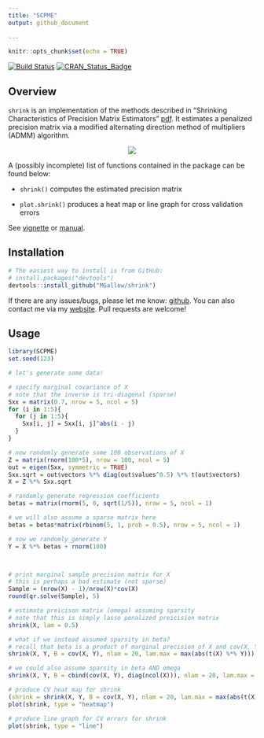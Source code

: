 ```yaml
---
title: "SCPME"
output: github_document
  
---
```


```r
knitr::opts_chunk$set(echo = TRUE)
```

[![Build Status](https://travis-ci.org/MGallow/shrink.svg?branch=master)](https://travis-ci.org/MGallow/SCPME)
[![CRAN_Status_Badge](http://www.r-pkg.org/badges/version/SCPME)](https://cran.r-project.org/package=SCPME)

## Overview

`shrink` is an implementation of the methods described in "Shrinking Characteristics of Precision Matrix Estimators" [pdf](https://doi.org/10.1093/biomet/asy023). It estimates a penalized precision matrix via a modified alternating direction method of multipliers (ADMM) algorithm.

<p align="center">
  <img src = "https://github.com/MGallow/SCPME/raw/master/vignettes/images/gif.gif"/>
</p>

A (possibly incomplete) list of functions contained in the package can be found below:

* `shrink()` computes the estimated precision matrix

* `plot.shrink()` produces a heat map or line graph for cross validation errors

See [vignette](https://mgallow.github.io/SCPME/) or [manual](https://github.com/MGallow/ADMMsigma/blob/master/SCPME.pdf).

## Installation

```r
# The easiest way to install is from GitHub:
# install.packages("devtools")
devtools::install_github("MGallow/shrink")
```

If there are any issues/bugs, please let me know: [github](https://github.com/MGallow/SCPME/issues). You can also contact me via my [website](https://mgallow.github.io/). Pull requests are welcome!

## Usage

```r
library(SCPME)
set.seed(123)

# let's generate some data!

# specify marginal covariance of X
# note that the inverse is tri-diagonal (sparse)
Sxx = matrix(0.7, nrow = 5, ncol = 5)
for (i in 1:5){
  for (j in 1:5){
    Sxx[i, j] = Sxx[i, j]^abs(i - j)
  }
}

# now randomly generate some 100 observations of X
Z = matrix(rnorm(100*5), nrow = 100, ncol = 5)
out = eigen(Sxx, symmetric = TRUE)
Sxx.sqrt = out$vectors %*% diag(out$values^0.5) %*% t(out$vectors)
X = Z %*% Sxx.sqrt

# randomly generate regression coefficients
betas = matrix(rnorm(5, 0, sqrt(1/5)), nrow = 5, ncol = 1)

# we will also assume a sparse matrix here
betas = betas*matrix(rbinom(5, 1, prob = 0.5), nrow = 5, ncol = 1)

# now we randomly generate Y
Y = X %*% betas + rnorm(100)



# print marginal sample precision matrix for X
# this is perhaps a bad estimate (not sparse)
Sample = (nrow(X) - 1)/nrow(X)*cov(X)
round(qr.solve(Sample), 5)

# estimate preicison matrix (omega) assuming sparsity
# note that this is simply lasso penalized preicision matrix
shrink(X, lam = 0.5)

# what if we instead assumed sparsity in beta?
# recall that beta is a product of marginal precision of X and cov(X, Y)
shrink(X, Y, B = cov(X, Y), nlam = 20, lam.max = max(abs(t(X) %*% Y)))

# we could also assume sparsity in beta AND omega
shrink(X, Y, B = cbind(cov(X, Y), diag(ncol(X))), nlam = 20, lam.max = 10, lam.min.ratio = 1e-4)

# produce CV heat map for shrink
(shrink = shrink(X, Y, B = cov(X, Y), nlam = 20, lam.max = max(abs(t(X) %*% Y))))
plot(shrink, type = "heatmap")

# produce line graph for CV errors for shrink
plot(shrink, type = "line")

```
